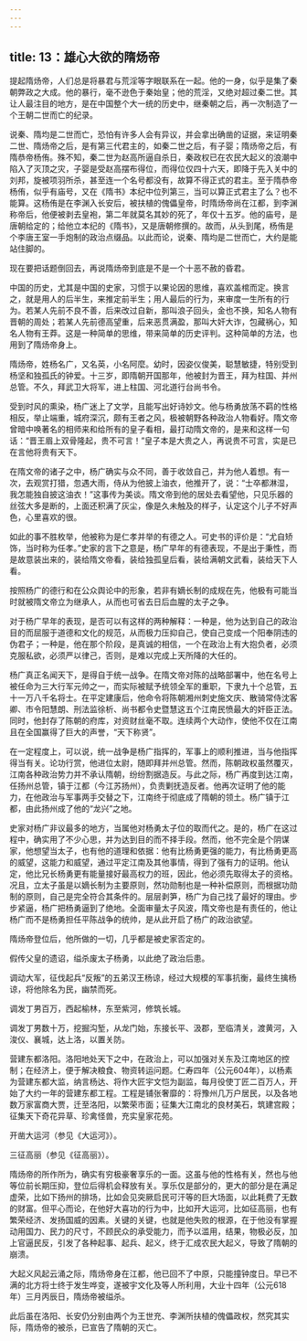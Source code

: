```yaml
---
---
---
```

title: 13：雄心大欲的隋炀帝
---



提起隋炀帝，人们总是将暴君与荒淫等字眼联系在一起。他的一身，似乎是集了秦朝弊政之大成。他的暴行，毫不逊色于秦始皇；他的荒淫，又绝对超过秦二世。其让人最注目的地方，是在中国整个大一统的历史中，继秦朝之后，再一次制造了一个王朝二世而亡的纪录。

说秦、隋均是二世而亡，恐怕有许多人会有异议，并会拿出确凿的证据，来证明秦二世、隋炀帝之后，是有第三代君主的，如秦二世之后，有子婴；隋炀帝之后，有隋恭帝杨侑。殊不知，秦二世为赵高所逼自杀日，秦政权已在农民大起义的浪潮中陷入了灭顶之灾，子婴是受赵高摆布得位，而得位仅四十六天，即降于先入关中的刘邦，旋被项羽所杀，甚至连一个名号都没有，故算不得正式的君主。至于隋恭帝杨侑，似乎有庙号，又在《隋书》本纪中位列第三，当可以算正式君主了么？也不能算。这杨侑是在李渊入长安后，被扶植的傀儡皇帝，时隋炀帝尚在江都，到李渊称帝后，他便被剥去皇袍，第二年就莫名其妙的死了，年仅十五岁。他的庙号，是唐朝给定的；给他立本纪的《隋书》，又是唐朝修撰的。故而，从头到尾，杨侑是个李唐王室一手炮制的政治点缀品。以此而论，说秦、隋均是二世而亡，大约是能站住脚的。

现在要把话题倒回去，再说隋炀帝到底是不是一个十恶不赦的昏君。

中国的历史，尤其是中国的史家，习惯于以果论因的思维，喜欢盖棺而定。换言之，就是用人的后半生，来推定前半生；用人最后的行为，来审度一生所有的行为。若某人先前不良不善，后来改过自新，那叫浪子回头，金也不换，知名人物有晋朝的周处；若某人先前德高望重，后来恶贯满盈，那叫大奸大诈，包藏祸心，知名人物有王莽。这是一种简单的思维，带来简单的历史评判。这种简单的方法，也用到了隋炀帝身上。

隋炀帝，姓杨名广，又名英，小名阿麼。幼时，因姿仪俊美，聪慧敏捷，特别受到杨坚和独孤氏的钟爱。十三岁，即隋朝开国那年，他被封为晋王，拜为柱国、并州总管。不久，拜武卫大将军，进上柱国、河北道行台尚书令。

受到时风的熏染，杨广迷上了文学，且能写出好诗妙文。他与杨勇放荡不羁的性格相反，举止端重，城府深沉，颇有王者之风，极被朝野各种政治人物看好。隋文帝曾暗中唤著名的相师来和给所有的皇子看相，最打动隋文帝的，是来和这样一句话：“晋王眉上双骨隆起，贵不可言！”皇子本是大贵之人，再说贵不可言，实是已在言他将贵有天下。

在隋文帝的诸子之中，杨广确实与众不同，善于收敛自己，并为他人着想。有一次，去观赏打猎，忽遇大雨，侍从为他披上油衣，他推开了，说：“士卒都淋湿，我怎能独自披这油衣！”这事传为美谈。隋文帝到他的居处去看望他，只见乐器的丝弦大多是断的，上面还积满了灰尘，像是久未触及的样子，认定这个儿子不好声色，心里喜欢的很。

如此的事不胜枚举，他被称为是仁孝并举的有德之人。可史书的评价是：“尤自矫饰，当时称为任孝。”史家的言下之意是，杨广早年的有德表现，不是出于秉性，而是故意装出来的，装给隋文帝看，装给独孤皇后看，装给满朝文武看，装给天下人看。

按照杨广的德行和在公众舆论中的形象，若非有嫡长制的成规在先，他极有可能当时就被隋文帝立为继承人，从而也可省去日后血腥的太子之争。

对于杨广早年的表现，是否可以有这样的两种解释：一种是，他为达到自己的政治目的而屈服于道德和文化的规范，从而极力压抑自己，使自己变成一个阳奉阴违的伪君子；一种是，他在那个阶段，是真诚的相信，一个在政治上有大抱负者，必须克服私欲，必须严以律己，否则，是难以完成上天所降的大任的。

杨广真正名闻天下，是得自于统一战争。在隋文帝对陈的战略部署中，他在名号上被任命为三大行军元帅之一，而实际被赋予统领全军的重职，下隶九十个总管，五十一万八千名将士。在平定建康后，他命令将陈朝湘州刺史施文庆、散骑常侍沈客卿、市令阳慧朗、刑法监徐析、尚书都令史暨慧这五个江南民愤最大的奸臣正法。同时，他封存了陈朝的府库，对资财丝毫不取。连续两个大动作，使他不仅在江南且在全国赢得了巨大的声誉，“天下称贤”。

在一定程度上，可以说，统一战争是杨广指挥的，军事上的顺利推进，当与他指挥得当有关。论功行赏，他进位太尉，随即拜并州总管。然而，陈朝政权虽然覆灭，江南各种政治势力并不承认隋朝，纷纷割据造反。与此之际，杨广再度到达江南，任扬州总管，镇于江都（今江苏扬州），负责剿抚造反者。他再次证明了他的能力，在他政治与军事两手交替之下，江南终于彻底成了隋朝的领土。杨广镇于江都，由此扬州成了他的“龙兴”之地。

史家对杨广非议最多的地方，当属他对杨勇太子位的取而代之。是的，杨广在这过程中，确实用了不少心思，并为达到目的而不择手段。然而，他不完全是个阴谋家，他想望当太子，也有他的道理和依据：他有比杨勇更强的能力，有比杨勇更高的威望，这能力和威望，通过平定江南及其他事情，得到了强有力的证明。他认定，他比兄长杨勇更有能量接好最高权力的班，因此，他必须先取得太子的资格。况且，立太子虽是以嫡长制为主要原则，然功勋制也是一种补偿原则，而根据功勋制的原则，自己是完全符合其条件的。层层剥笋，杨广为自己找了最好的理由。步步紧逼，杨广把杨勇逼到了绝地。全面审量太子风波，隋文帝也是有责任的，他让杨广而不是杨勇担任平陈战争的统帅，是从此开启了杨广的政治欲望。

隋炀帝登位后，他所做的一切，几乎都是被史家否定的。

假传父皇的遗诏，缢杀废太子杨勇，以此绝了政治后患。

调动大军，征伐起兵“反叛”的五弟汉王杨谅，经过大规模的军事抗衡，最终生擒杨谅，将他除名为民，幽禁而死。

调发丁男百万，西起榆林，东至紫河，修筑长城。

调发丁男数十万，挖掘沟堑，从龙门始，东接长平、汲郡，至临清关，渡黄河，入浚仪、襄城，达上洛，以置关防。

营建东都洛阳。洛阳地处天下之中，在政治上，可以加强对关东及江南地区的控制；在经济上，便于解决粮食、物资转运问题。仁寿四年（公元604年），以杨素为营建东都大监，纳言杨达、将作大匠宇文恺为副监，每月役使丁匠二百万人，开始了大约一年的营建东都工程。工程是铺张奢靡的：将豫州几万户居民，以及各地数万家富商大贾，迁至洛阳，以繁荣市面；征集大江南北的良材美石，筑建宫殿；征集天下奇花异草、珍禽怪兽，充实皇家花苑。

开凿大运河（参见《大运河》）。

三征高丽（参见《征高丽》）。

隋炀帝的所作所为，确实有穷极豪奢享乐的一面。这虽与他的性格有关，然也与他等位前长期压抑，登位后得机会释放有关。享乐仅是部分的，更大的部分是在满足虚荣，比如下扬州的排场，比如会见突厥启民可汗等的巨大场面，以此耗费了无数的财富。但平心而论，在他好大喜功的行为中，比如开大运河，比如征高丽，也有繁荣经济、发扬国威的因素。关键的关键，也就是他失败的根源，在于他没有掌握动用国力、民力的尺寸，不顾民众的承受能力，而予以滥用，结果，物极必反，加上官逼民反，引发了各种起事、起兵、起义，终于汇成农民大起义，导致了隋朝的崩溃。

大起义风起云涌之际，隋炀帝身在江都，他已回不了中原，只能撞钟度日。早已不满的北方将士终于发生哗变，遂被宇文化及等人所利用，大业十四年（公元618年）三月丙辰日，隋炀帝被缢杀。

此后虽在洛阳、长安仍分别由两个为王世充、李渊所扶植的傀儡政权，然究其实际，隋炀帝的被杀，已宣告了隋朝的灭亡。